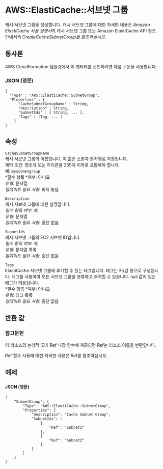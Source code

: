 # AWS::ElastiCache::서브넷 그룹

캐시 서브넷 그룹을 생성합니다. 캐시 서브넷 그룹에 대한 자세한 내용은 *Amazon ElastiCache 사용 설명서*의 캐시 서브넷 그룹 또는 Amazon ElastiCache API 참조 안내서*의 CreateCacheSubnetGroup을 참조하십시오*.

## 통사론

AWS CloudFormation 템플릿에서 이 엔터티를 선언하려면 다음 구문을 사용합니다.

### JSON (영문)

```
{
  "Type" : "AWS::ElastiCache::SubnetGroup",
  "Properties" : {
      "CacheSubnetGroupName" : String,
      "Description" : String,
      "SubnetIds" : [ String, ... ],
      "Tags" : [Tag, ... ]
    }
}
```

## 속성

`CacheSubnetGroupName`  
캐시 서브넷 그룹의 이름입니다. 이 값은 소문자 문자열로 저장됩니다.  
제약 조건: 영숫자 또는 하이픈을 255자 이하로 포함해야 합니다.  
예: `mysubnetgroup`  
*필수 항목 *여부: 아니요  
_유형_: 문자열  
_업데이트 필요 사항_: 바꿔 놓음

`Description`  
캐시 서브넷 그룹에 대한 설명입니다.  
_필수 항목 여부_: 예  
_유형_: 문자열  
_업데이트 필요 사항_: 중단 없음

`SubnetIds`  
캐시 서브넷 그룹의 EC2 서브넷 ID입니다.  
_필수 항목 여부_: 예  
_유형_: 문자열 목록  
_업데이트 필요 사항_: 중단 없음

`Tags`  
ElastiCache 서브넷 그룹에 추가할 수 있는 태그입니다. 태그는 키/값 쌍으로 구성됩니다. 태그를 사용하여 모든 서브넷 그룹을 분류하고 추적할 수 있습니다. null 값이 있는 태그가 허용됩니다.  
*필수 항목 *여부: 아니요  
_유형_: 태그 목록  
_업데이트 필요 사항_: 중단 없음

## 반환 값

### 참고문헌

이 리소스의 논리적 ID가 Ref 내장 함수에 제공되면 Ref는 리소스 이름을 반환합니다.

Ref 함수 사용에 대한 자세한 내용은 Ref를 참조하십시오.

## 예제

###

#### JSON (영문)

```
{
    "SubnetGroup": {
        "Type": "AWS::ElastiCache::SubnetGroup",
        "Properties": {
            "Description": "Cache Subnet Group",
            "SubnetIds": [
                {
                    "Ref": "Subnet1"
                },
                {
                    "Ref": "Subnet2"
                }
            ]
        }
    }
}
```
